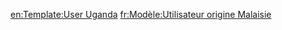 {{Userbox
  |border-c = #000000
  |border-s = 1
  |id-c     = #000000
  |id-s     = 9
  |id-fc    = #ffffff
  |info-s   = 9
  |info-fc  = #000000
  |info-c   = #ffffff
  |id       = [[File:Flag of Uganda.svg|80px]]
  |info     = 这个用户来自[[乌干达]]。
}}

[[en:Template:User Uganda]]
[[fr:Modèle:Utilisateur origine Malaisie]]